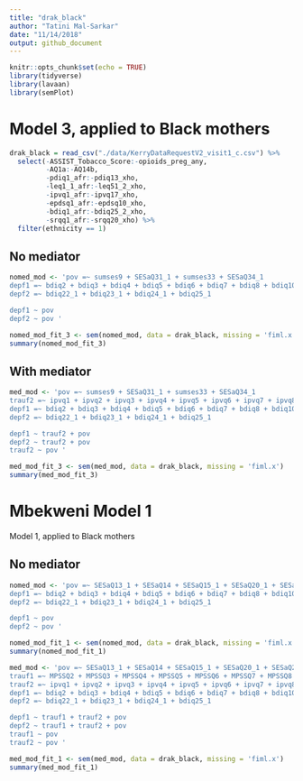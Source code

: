 ```yaml
---
title: "drak_black"
author: "Tatini Mal-Sarkar"
date: "11/14/2018"
output: github_document
---
```


```r
knitr::opts_chunk$set(echo = TRUE)
library(tidyverse)
library(lavaan)
library(semPlot)
```

# Model 3, applied to Black mothers
```r
drak_black = read_csv("./data/KerryDataRequestV2_visit1_c.csv") %>%
  select(-ASSIST_Tobacco_Score:-opioids_preg_any,
         -AQ1a:-AQ14b,
         -pdiq1_afr:-pdiq13_xho,
         -leq1_1_afr:-leq51_2_xho,
         -ipvq1_afr:-ipvq17_xho,
         -epdsq1_afr:-epdsq10_xho,
         -bdiq1_afr:-bdiq25_2_xho,
         -srqq1_afr:-srqq20_xho) %>% 
  filter(ethnicity == 1)
```

## No mediator
```r
nomed_mod <- 'pov =~ sumses9 + SESaQ31_1 + sumses33 + SESaQ34_1
depf1 =~ bdiq2 + bdiq3 + bdiq4 + bdiq5 + bdiq6 + bdiq7 + bdiq8 + bdiq10 + bdiq12 + bdiq13 + bdiq14 + bdiq15 + bdiq17 + bdiq20 + bdiq21
depf2 =~ bdiq22_1 + bdiq23_1 + bdiq24_1 + bdiq25_1

depf1 ~ pov
depf2 ~ pov '

nomed_mod_fit_3 <- sem(nomed_mod, data = drak_black, missing = 'fiml.x')
summary(nomed_mod_fit_3)
```

## With mediator
```r
med_mod <- 'pov =~ sumses9 + SESaQ31_1 + sumses33 + SESaQ34_1
trauf2 =~ ipvq1 + ipvq2 + ipvq3 + ipvq4 + ipvq5 + ipvq6 + ipvq7 + ipvq8 + ipvq9 + ipvq10 + ipvq11 + ipvq12 + ipvq13 + ipvq14 + ipvq15
depf1 =~ bdiq2 + bdiq3 + bdiq4 + bdiq5 + bdiq6 + bdiq7 + bdiq8 + bdiq10 + bdiq12 + bdiq13 + bdiq14 + bdiq15 + bdiq17 + bdiq20 + bdiq21
depf2 =~ bdiq22_1 + bdiq23_1 + bdiq24_1 + bdiq25_1

depf1 ~ trauf2 + pov
depf2 ~ trauf2 + pov
trauf2 ~ pov '

med_mod_fit_3 <- sem(med_mod, data = drak_black, missing = 'fiml.x')
summary(med_mod_fit_3)
```

# Mbekweni Model 1
Model 1, applied to Black mothers

## No mediator
```r
nomed_mod <- 'pov =~ SESaQ13_1 + SESaQ14 + SESaQ15_1 + SESaQ20_1 + SESaQ21 + SESaQ31_1 + SESaQ32 + SESaQ34_1 + sumses9 + sumses33
depf1 =~ bdiq2 + bdiq3 + bdiq4 + bdiq5 + bdiq6 + bdiq7 + bdiq8 + bdiq10 + bdiq12 + bdiq13 + bdiq14 + bdiq15 + bdiq17 + bdiq20 + bdiq21
depf2 =~ bdiq22_1 + bdiq23_1 + bdiq24_1 + bdiq25_1

depf1 ~ pov
depf2 ~ pov '

nomed_mod_fit_1 <- sem(nomed_mod, data = drak_black, missing = 'fiml.x')
summary(nomed_mod_fit_1)
```

```r
med_mod <- 'pov =~ SESaQ13_1 + SESaQ14 + SESaQ15_1 + SESaQ20_1 + SESaQ21 + SESaQ31_1 + SESaQ32 + SESaQ34_1 + sumses9 + sumses33
trauf1 =~ MPSSQ2 + MPSSQ3 + MPSSQ4 + MPSSQ5 + MPSSQ6 + MPSSQ7 + MPSSQ8 + MPSSQ9 + MPSSQ10 + MPSSQ11 + MPSSQ12 + MPSSQ13 + MPSSQ14 + MPSSQ15 + MPSSQ16 + MPSSQ17 + MPSSQ18
trauf2 =~ ipvq1 + ipvq2 + ipvq3 + ipvq4 + ipvq5 + ipvq6 + ipvq7 + ipvq8 + ipvq9 + ipvq10 + ipvq11 + ipvq12 + ipvq13 + ipvq14 + ipvq15
depf1 =~ bdiq2 + bdiq3 + bdiq4 + bdiq5 + bdiq6 + bdiq7 + bdiq8 + bdiq10 + bdiq12 + bdiq13 + bdiq14 + bdiq15 + bdiq17 + bdiq20 + bdiq21
depf2 =~ bdiq22_1 + bdiq23_1 + bdiq24_1 + bdiq25_1

depf1 ~ trauf1 + trauf2 + pov
depf2 ~ trauf1 + trauf2 + pov
trauf1 ~ pov
trauf2 ~ pov '

med_mod_fit_1 <- sem(med_mod, data = drak_black, missing = 'fiml.x')
summary(med_mod_fit_1)
```

